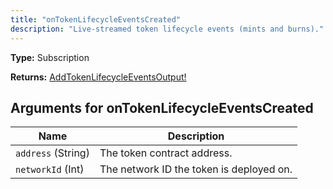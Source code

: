 ```yaml
---
title: "onTokenLifecycleEventsCreated"
description: "Live-streamed token lifecycle events (mints and burns)."
---
```


**Type:** Subscription

**Returns:** [AddTokenLifecycleEventsOutput!](/api-reference/types/addtokenlifecycleeventsoutput)

## Arguments for onTokenLifecycleEventsCreated

| Name | Description |
|------|-------------|
| `address` (String) | The token contract address. |
| `networkId` (Int) | The network ID the token is deployed on. |

